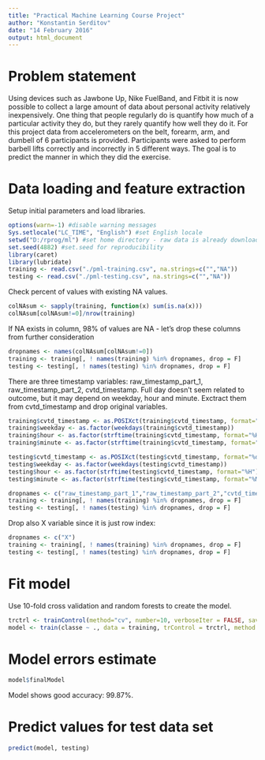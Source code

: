 ```yaml
---
title: "Practical Machine Learning Course Project"
author: "Konstantin Serditov"
date: "14 February 2016"
output: html_document
---
```


# Problem statement
Using devices such as Jawbone Up, Nike FuelBand, and Fitbit it is now possible to collect a large amount of data about personal activity relatively inexpensively. One thing that people regularly do is quantify how much of a particular activity they do, but they rarely quantify how well they do it. For this project data from accelerometers on the belt, forearm, arm, and dumbell of 6 participants is provided. Participants were asked to perform barbell lifts correctly and incorrectly in 5 different ways. The goal is to predict the manner in which they did the exercise.

# Data loading and feature extraction

Setup initial parameters and load libraries.
```r
options(warn=-1) #disable warning messages
Sys.setlocale("LC_TIME", "English") #set English locale
setwd("D:/rprog/ml") #set home directory - raw data is already downloaded there
set.seed(4882) #set.seed for reproducibility
library(caret)
library(lubridate)
training <- read.csv("./pml-training.csv", na.strings=c("","NA"))
testing <- read.csv("./pml-testing.csv", na.strings=c("","NA"))
```

Check percent of values with existing NA values.
```r
colNAsum <- sapply(training, function(x) sum(is.na(x)))
colNAsum[colNAsum!=0]/nrow(training)
```

If NA exists in column, 98% of values are NA - let's drop these columns from further consideration
```r
dropnames <- names(colNAsum[colNAsum!=0])
training <- training[, ! names(training) %in% dropnames, drop = F]
testing <- testing[, ! names(testing) %in% dropnames, drop = F]
```

There are three timestamp variables: raw_timestamp_part_1, raw_timestamp_part_2, cvtd_timestamp. Full day doesn't seem related to outcome, but it may depend on weekday, hour and minute. Exctract them from cvtd_timestamp and drop original variables.
```r
training$cvtd_timestamp <- as.POSIXct(training$cvtd_timestamp, format="%d/%m/%Y %H:%M")
training$weekday <- as.factor(weekdays(training$cvtd_timestamp))
training$hour <- as.factor(strftime(training$cvtd_timestamp, format="%H"))
training$minute <- as.factor(strftime(training$cvtd_timestamp, format="%M"))

testing$cvtd_timestamp <- as.POSIXct(testing$cvtd_timestamp, format="%d/%m/%Y %H:%M")
testing$weekday <- as.factor(weekdays(testing$cvtd_timestamp))
testing$hour <- as.factor(strftime(testing$cvtd_timestamp, format="%H"))
testing$minute <- as.factor(strftime(testing$cvtd_timestamp, format="%M"))

dropnames <- c("raw_timestamp_part_1","raw_timestamp_part_2","cvtd_timestamp")
training <- training[, ! names(training) %in% dropnames, drop = F]
testing <- testing[, ! names(testing) %in% dropnames, drop = F]
```

Drop also X variable since it is just row index:
```r
dropnames <- c("X")
training <- training[, ! names(training) %in% dropnames, drop = F]
testing <- testing[, ! names(testing) %in% dropnames, drop = F]
```

# Fit model

Use 10-fold cross validation and random forests to create the model.
```r
trctrl <- trainControl(method="cv", number=10, verboseIter = FALSE, savePredictions = "final")
model <- train(classe ~ ., data = training, trControl = trctrl, method = "parRF")
```

# Model errors estimate
```r
model$finalModel
```
Model shows good accuracy: 99.87%.

# Predict values for test data set
```r
predict(model, testing)
```
